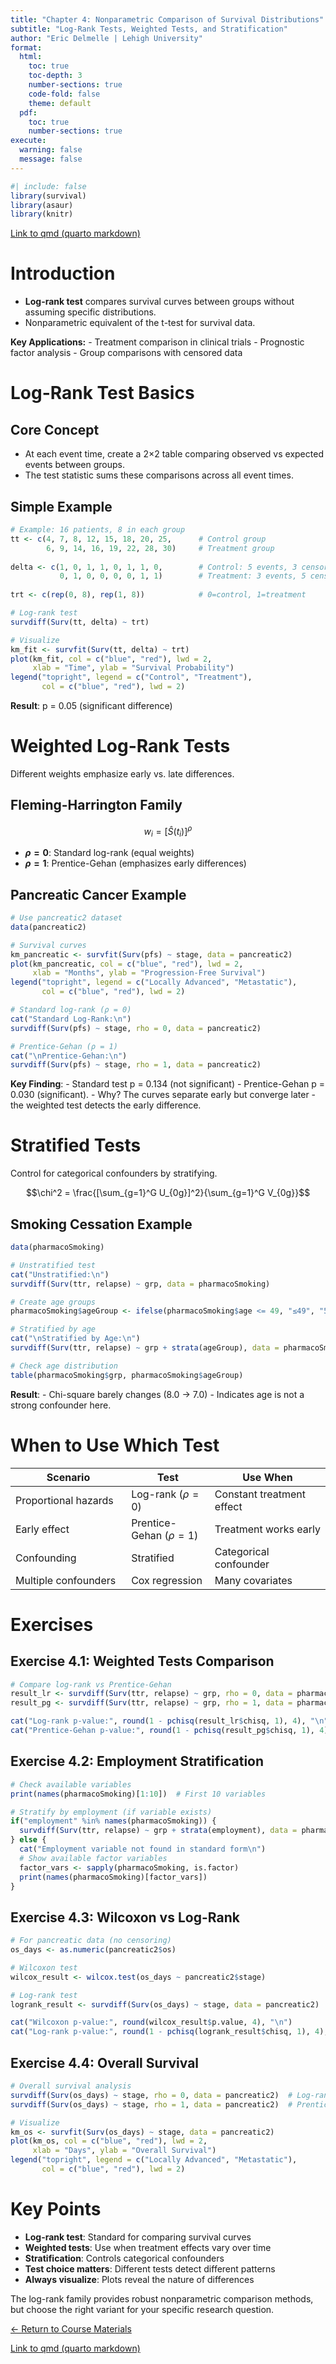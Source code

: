 ```yaml
---
title: "Chapter 4: Nonparametric Comparison of Survival Distributions"
subtitle: "Log-Rank Tests, Weighted Tests, and Stratification"
author: "Eric Delmelle | Lehigh University"
format: 
  html:
    toc: true
    toc-depth: 3
    number-sections: true
    code-fold: false
    theme: default
  pdf:
    toc: true
    number-sections: true
execute:
  warning: false
  message: false
---
```


```r
#| include: false
library(survival)
library(asaur)
library(knitr)
```

[Link to qmd (quarto markdown)](https://github.com/BSTA-150/chapter4/blob/main/chapter4.qmd)

# Introduction

-   **Log-rank test** compares survival curves between groups without assuming specific distributions.
-   Nonparametric equivalent of the t-test for survival data.

**Key Applications:**
-   Treatment comparison in clinical trials
-   Prognostic factor analysis
-   Group comparisons with censored data

# Log-Rank Test Basics

## Core Concept

-   At each event time, create a 2×2 table comparing observed vs expected events between groups. 
-   The test statistic sums these comparisons across all event times.

## Simple Example

```r
# Example: 16 patients, 8 in each group
tt <- c(4, 7, 8, 12, 15, 18, 20, 25,      # Control group
        6, 9, 14, 16, 19, 22, 28, 30)     # Treatment group
        
delta <- c(1, 0, 1, 1, 0, 1, 1, 0,        # Control: 5 events, 3 censored
           0, 1, 0, 0, 0, 0, 1, 1)        # Treatment: 3 events, 5 censored
           
trt <- c(rep(0, 8), rep(1, 8))            # 0=control, 1=treatment

# Log-rank test
survdiff(Surv(tt, delta) ~ trt)

# Visualize
km_fit <- survfit(Surv(tt, delta) ~ trt)
plot(km_fit, col = c("blue", "red"), lwd = 2,
     xlab = "Time", ylab = "Survival Probability")
legend("topright", legend = c("Control", "Treatment"), 
       col = c("blue", "red"), lwd = 2)
```

**Result**: p = 0.05 (significant difference)

# Weighted Log-Rank Tests

Different weights emphasize early vs. late differences.

## Fleming-Harrington Family

$$w_i = [\hat{S}(t_i)]^{\rho}$$

- **$\rho = 0$**: Standard log-rank (equal weights)
- **$\rho = 1$**: Prentice-Gehan (emphasizes early differences)

## Pancreatic Cancer Example

```r
# Use pancreatic2 dataset
data(pancreatic2)

# Survival curves
km_pancreatic <- survfit(Surv(pfs) ~ stage, data = pancreatic2)
plot(km_pancreatic, col = c("blue", "red"), lwd = 2,
     xlab = "Months", ylab = "Progression-Free Survival")
legend("topright", legend = c("Locally Advanced", "Metastatic"),
       col = c("blue", "red"), lwd = 2)

# Standard log-rank (ρ = 0)
cat("Standard Log-Rank:\n")
survdiff(Surv(pfs) ~ stage, rho = 0, data = pancreatic2)

# Prentice-Gehan (ρ = 1)
cat("\nPrentice-Gehan:\n")
survdiff(Surv(pfs) ~ stage, rho = 1, data = pancreatic2)
```

**Key Finding**: 
-   Standard test p = 0.134 (not significant)
-   Prentice-Gehan p = 0.030 (significant). 
-   Why? The curves separate early but converge later - the weighted test detects the early difference.

# Stratified Tests

Control for categorical confounders by stratifying.

$$\chi^2 = \frac{[\sum_{g=1}^G U_{0g}]^2}{\sum_{g=1}^G V_{0g}}$$

## Smoking Cessation Example

```r
data(pharmacoSmoking)

# Unstratified test
cat("Unstratified:\n")
survdiff(Surv(ttr, relapse) ~ grp, data = pharmacoSmoking)

# Create age groups
pharmacoSmoking$ageGroup <- ifelse(pharmacoSmoking$age <= 49, "≤49", "50+")

# Stratified by age
cat("\nStratified by Age:\n")
survdiff(Surv(ttr, relapse) ~ grp + strata(ageGroup), data = pharmacoSmoking)

# Check age distribution
table(pharmacoSmoking$grp, pharmacoSmoking$ageGroup)
```

**Result**: 
-   Chi-square barely changes (8.0 → 7.0)
-   Indicates age is not a strong confounder here.

# When to Use Which Test

| **Scenario** | **Test** | **Use When** |
|--------------|----------|--------------|
| Proportional hazards | Log-rank ($\rho=0$) | Constant treatment effect |
| Early effect | Prentice-Gehan ($\rho=1$) | Treatment works early |
| Confounding | Stratified | Categorical confounder |
| Multiple confounders | Cox regression | Many covariates |

# Exercises

## Exercise 4.1: Weighted Tests Comparison

```r
# Compare log-rank vs Prentice-Gehan
result_lr <- survdiff(Surv(ttr, relapse) ~ grp, rho = 0, data = pharmacoSmoking)
result_pg <- survdiff(Surv(ttr, relapse) ~ grp, rho = 1, data = pharmacoSmoking)

cat("Log-rank p-value:", round(1 - pchisq(result_lr$chisq, 1), 4), "\n")
cat("Prentice-Gehan p-value:", round(1 - pchisq(result_pg$chisq, 1), 4), "\n")
```

## Exercise 4.2: Employment Stratification

```r
# Check available variables
print(names(pharmacoSmoking)[1:10])  # First 10 variables

# Stratify by employment (if variable exists)
if("employment" %in% names(pharmacoSmoking)) {
  survdiff(Surv(ttr, relapse) ~ grp + strata(employment), data = pharmacoSmoking)
} else {
  cat("Employment variable not found in standard form\n")
  # Show available factor variables
  factor_vars <- sapply(pharmacoSmoking, is.factor)
  print(names(pharmacoSmoking)[factor_vars])
}
```

## Exercise 4.3: Wilcoxon vs Log-Rank

```r
# For pancreatic data (no censoring)
os_days <- as.numeric(pancreatic2$os)

# Wilcoxon test
wilcox_result <- wilcox.test(os_days ~ pancreatic2$stage)

# Log-rank test
logrank_result <- survdiff(Surv(os_days) ~ stage, data = pancreatic2)

cat("Wilcoxon p-value:", round(wilcox_result$p.value, 4), "\n")
cat("Log-rank p-value:", round(1 - pchisq(logrank_result$chisq, 1), 4), "\n")
```

## Exercise 4.4: Overall Survival

```r
# Overall survival analysis
survdiff(Surv(os_days) ~ stage, rho = 0, data = pancreatic2)  # Log-rank
survdiff(Surv(os_days) ~ stage, rho = 1, data = pancreatic2)  # Prentice-Gehan

# Visualize
km_os <- survfit(Surv(os_days) ~ stage, data = pancreatic2)
plot(km_os, col = c("blue", "red"), lwd = 2,
     xlab = "Days", ylab = "Overall Survival")
legend("topright", legend = c("Locally Advanced", "Metastatic"),
       col = c("blue", "red"), lwd = 2)
```

# Key Points

-   **Log-rank test**: Standard for comparing survival curves
-   **Weighted tests**: Use when treatment effects vary over time
-   **Stratification**: Controls categorical confounders
-   **Test choice matters**: Different tests detect different patterns
-   **Always visualize**: Plots reveal the nature of differences

The log-rank family provides robust nonparametric comparison methods, but choose the right variant for your specific research question.

[← Return to Course Materials](https://bsta-150.github.io/course/)

[Link to qmd (quarto markdown)](https://github.com/BSTA-150/chapter4/blob/main/chapter4.qmd)